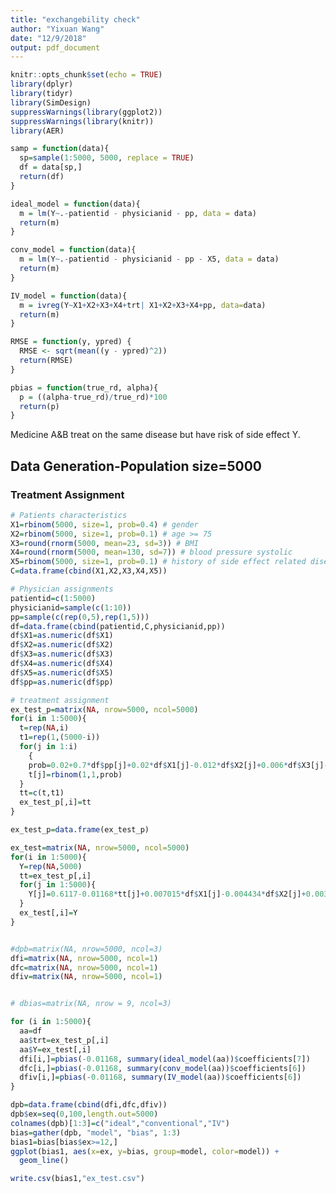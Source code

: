 ```yaml
---
title: "exchangebility check"
author: "Yixuan Wang"
date: "12/9/2018"
output: pdf_document
---
```


```r
knitr::opts_chunk$set(echo = TRUE)
library(dplyr)
library(tidyr)
library(SimDesign)
suppressWarnings(library(ggplot2))
suppressWarnings(library(knitr))
library(AER)
```


```r
samp = function(data){
  sp=sample(1:5000, 5000, replace = TRUE)
  df = data[sp,]
  return(df)
}

ideal_model = function(data){
  m = lm(Y~.-patientid - physicianid - pp, data = data)
  return(m)
}

conv_model = function(data){
  m = lm(Y~.-patientid - physicianid - pp - X5, data = data)
  return(m)
}

IV_model = function(data){
  m = ivreg(Y~X1+X2+X3+X4+trt| X1+X2+X3+X4+pp, data=data)
  return(m)
}

RMSE = function(y, ypred) {
  RMSE <- sqrt(mean((y - ypred)^2))
  return(RMSE)
}

pbias = function(true_rd, alpha){
  p = ((alpha-true_rd)/true_rd)*100
  return(p)
}
```

Medicine A&B treat on the same disease but have risk of side effect Y.

## Data Generation-Population size=5000

### Treatment Assignment
```r
# Patients characteristics
X1=rbinom(5000, size=1, prob=0.4) # gender
X2=rbinom(5000, size=1, prob=0.1) # age >= 75
X3=round(rnorm(5000, mean=23, sd=3)) # BMI 
X4=round(rnorm(5000, mean=130, sd=7)) # blood pressure systolic
X5=rbinom(5000, size=1, prob=0.1) # history of side effect related disease # unmeasured confounder 
C=data.frame(cbind(X1,X2,X3,X4,X5)) 

# Physician assignments
patientid=c(1:5000)
physicianid=sample(c(1:10))
pp=sample(c(rep(0,5),rep(1,5)))
df=data.frame(cbind(patientid,C,physicianid,pp))
df$X1=as.numeric(df$X1)
df$X2=as.numeric(df$X2)
df$X3=as.numeric(df$X3)
df$X4=as.numeric(df$X4)
df$X5=as.numeric(df$X5)
df$pp=as.numeric(df$pp)

# treatment assignment
ex_test_p=matrix(NA, nrow=5000, ncol=5000)
for(i in 1:5000){
  t=rep(NA,i)
  t1=rep(1,(5000-i))
  for(j in 1:i)
    {
    prob=0.02+0.7*df$pp[j]+0.02*df$X1[j]-0.012*df$X2[j]+0.006*df$X3[j]-0.0005*df$X4[j]-0.03*df$X5[j]
    t[j]=rbinom(1,1,prob)
  }
  tt=c(t,t1)
  ex_test_p[,i]=tt
}

ex_test_p=data.frame(ex_test_p)

ex_test=matrix(NA, nrow=5000, ncol=5000)
for(i in 1:5000){
  Y=rep(NA,5000)
  tt=ex_test_p[,i]
  for(j in 1:5000){
    Y[j]=0.6117-0.01168*tt[j]+0.007015*df$X1[j]-0.004434*df$X2[j]+0.003041*df$X3[j]-0.002339*df$X4[j]-0.007*df$X5[j]
  }
  ex_test[,i]=Y
}


#dpb=matrix(NA, nrow=5000, ncol=3)
dfi=matrix(NA, nrow=5000, ncol=1)
dfc=matrix(NA, nrow=5000, ncol=1)
dfiv=matrix(NA, nrow=5000, ncol=1)


# dbias=matrix(NA, nrow = 9, ncol=3)

for (i in 1:5000){
  aa=df
  aa$trt=ex_test_p[,i]
  aa$Y=ex_test[,i]
  dfi[i,]=pbias(-0.01168, summary(ideal_model(aa))$coefficients[7])
  dfc[i,]=pbias(-0.01168, summary(conv_model(aa))$coefficients[6])
  dfiv[i,]=pbias(-0.01168, summary(IV_model(aa))$coefficients[6])
}

dpb=data.frame(cbind(dfi,dfc,dfiv))
dpb$ex=seq(0,100,length.out=5000)
colnames(dpb)[1:3]=c("ideal","conventional","IV")
bias=gather(dpb, "model", "bias", 1:3)
bias1=bias[bias$ex>=12,]
ggplot(bias1, aes(x=ex, y=bias, group=model, color=model)) +
  geom_line()

write.csv(bias1,"ex_test.csv")
```